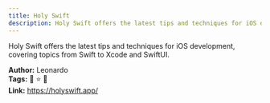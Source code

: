 ```yaml
---
title: Holy Swift
description: Holy Swift offers the latest tips and techniques for iOS development, covering topics from Swift to Xcode and SwiftUI.
---
```


Holy Swift offers the latest tips and techniques for iOS development, covering topics from Swift to Xcode and SwiftUI.

**Author:** Leonardo  
**Tags:** 📅 ⭐ 🚀  
**Link:** https://holyswift.app/  

<LinkCard title="Visit Holy Swift" href="https://holyswift.app/" />